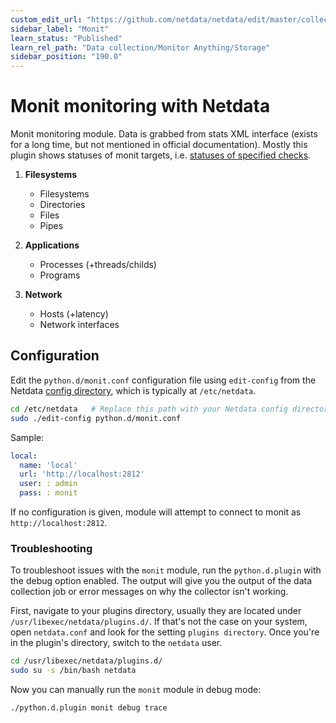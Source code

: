 ```yaml
---
custom_edit_url: "https://github.com/netdata/netdata/edit/master/collectors/python.d.plugin/monit/README.md"
sidebar_label: "Monit"
learn_status: "Published"
learn_rel_path: "Data collection/Monitor Anything/Storage"
sidebar_position: "190.0"
---
```



# Monit monitoring with Netdata

Monit monitoring module. Data is grabbed from stats XML interface (exists for a long time, but not mentioned in official
documentation). Mostly this plugin shows statuses of monit targets, i.e.
[statuses of specified checks](https://mmonit.com/monit/documentation/monit.html#Service-checks).

1. **Filesystems**

    - Filesystems
    - Directories
    - Files
    - Pipes

2. **Applications**

    - Processes (+threads/childs)
    - Programs

3. **Network**

    - Hosts (+latency)
    - Network interfaces

## Configuration

Edit the `python.d/monit.conf` configuration file using `edit-config` from the
Netdata [config directory](/docs/getting-started/manage-and-configure/configuration), which is typically
at `/etc/netdata`.

```bash
cd /etc/netdata   # Replace this path with your Netdata config directory, if different
sudo ./edit-config python.d/monit.conf
```

Sample:

```yaml
local:
  name: 'local'
  url: 'http://localhost:2812'
  user: : admin
  pass: : monit
```

If no configuration is given, module will attempt to connect to monit as `http://localhost:2812`.




### Troubleshooting

To troubleshoot issues with the `monit` module, run the `python.d.plugin` with the debug option enabled. The 
output will give you the output of the data collection job or error messages on why the collector isn't working.

First, navigate to your plugins directory, usually they are located under `/usr/libexec/netdata/plugins.d/`. If that's 
not the case on your system, open `netdata.conf` and look for the setting `plugins directory`. Once you're in the 
plugin's directory, switch to the `netdata` user.

```bash
cd /usr/libexec/netdata/plugins.d/
sudo su -s /bin/bash netdata
```

Now you can manually run the `monit` module in debug mode:

```bash
./python.d.plugin monit debug trace
```


